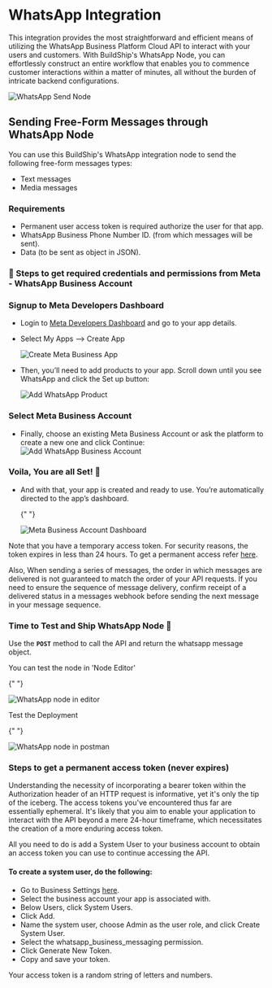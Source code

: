 
# WhatsApp Integration

This integration provides the most straightforward and efficient means of utilizing the WhatsApp Business Platform Cloud
API to interact with your users and customers. With BuildShip's WhatsApp Node, you can effortlessly construct an entire
workflow that enables you to commence customer interactions within a matter of minutes, all without the burden of
intricate backend configurations.

<Image src={whatsappBanner} alt='WhatsApp Send Node' width={1200} />

## Sending Free-Form Messages through WhatsApp Node

You can use this BuildShip's WhatsApp integration node to send the following free-form messages types:

- Text messages
- Media messages

### Requirements

- Permanent user access token is required authorize the user for that app.
- WhatsApp Business Phone Number ID. (from which messages will be sent).
- Data (to be sent as object in JSON).

### 📝 Steps to get required credentials and permissions from Meta - WhatsApp Business Account

<Steps>

### Signup to Meta Developers Dashboard

- Login to [Meta Developers Dashboard](https://developers.facebook.com/) and go to your app details.
- Select My Apps --> Create App

  <Image src={creteApp} alt='Create Meta Business App' width={800} />

- Then, you’ll need to add products to your app. Scroll down until you see WhatsApp and click the Set up button:

  <Image src={addProduct} alt='Add WhatsApp Product' width={800} />

### Select Meta Business Account

- Finally, choose an existing Meta Business Account or ask the platform to create a new one and click Continue:
  <div class='flex justify-center'>
    <Image src={metaAccount} alt='Add WhatsApp Business Account' width={400} />
  </div>

### Voila, You are all Set! 🎉

- And with that, your app is created and ready to use. You’re automatically directed to the app’s dashboard.

  {" "}

  <Image src={dashboard} alt='Meta Business Account Dashboard' width={800} />

</Steps>

  <Callout emoji="💡">

Note that you have a temporary access token. For security reasons, the token expires in less than 24 hours. To get a
permanent access refer [here](#steps-to-get-permanent-access-toekn-never-expires).

  </Callout>

Also, When sending a series of messages, the order in which messages are delivered is not guaranteed to match the order
of your API requests. If you need to ensure the sequence of message delivery, confirm receipt of a delivered status in a
messages webhook before sending the next message in your message sequence.

### Time to Test and Ship WhatsApp Node 🚀

Use the **`POST`** method to call the API and return the whatsapp message object.

You can test the node in 'Node Editor'

{" "}

<Image src={testNode} alt='WhatsApp node in editor' width={800} />

Test the Deployment

{" "}

<Image src={testPost} alt='WhatsApp node in postman' width={800} />

### Steps to get a permanent access token (never expires)

Understanding the necessity of incorporating a bearer token within the Authorization header of an HTTP request is
informative, yet it's only the tip of the iceberg. The access tokens you've encountered thus far are essentially
ephemeral. It's likely that you aim to enable your application to interact with the API beyond a mere 24-hour timeframe,
which necessitates the creation of a more enduring access token.

All you need to do is add a System User to your business account to obtain an access token you can use to continue
accessing the API.

#### To create a system user, do the following:

- Go to Business Settings
  [here](https://developers.facebook.com/micro_site/url/?click_creative_path[0]=link&ums_creative_detail=link%26device_type%3Ddesktop&click_from_context_menu=true&country=IN&destination=https%3A%2F%2Fbusiness.facebook.com%2Fsettings&event_type=click&last_nav_impression_id=0AEeFjch8mUN92OaY&max_percent_page_viewed=90&max_viewport_height_px=984&max_viewport_width_px=1850&orig_request_uri=https%3A%2F%2Fdevelopers.facebook.com%2Fblog%2Fpost%2F2022%2F12%2F05%2Fauth-tokens%2F&region=apac&scrolled=true&session_id=1VV5dHDVNht7DIriz&site=developers&extra_data[create_type]=link&extra_data[create_type_detail]=&extra_data[creative_detail]=link%26device_type%3Ddesktop).
- Select the business account your app is associated with.
- Below Users, click System Users.
- Click Add.
- Name the system user, choose Admin as the user role, and click Create System User.
- Select the whatsapp_business_messaging permission.
- Click Generate New Token.
- Copy and save your token.

Your access token is a random string of letters and numbers.
